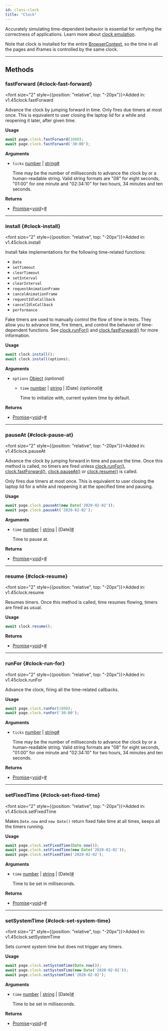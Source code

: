 ```yaml
---
id: class-clock
title: "Clock"
---
```



Accurately simulating time-dependent behavior is essential for verifying the correctness of applications. Learn more about [clock emulation](../clock.mdx).

Note that clock is installed for the entire [BrowserContext], so the time in all the pages and iframes is controlled by the same clock.


---

## Methods

### fastForward {#clock-fast-forward}

<font size="2" style={{position: "relative", top: "-20px"}}>Added in: v1.45</font><x-search>clock.fastForward</x-search>

Advance the clock by jumping forward in time. Only fires due timers at most once. This is equivalent to user closing the laptop lid for a while and reopening it later, after given time.

**Usage**

```js
await page.clock.fastForward(1000);
await page.clock.fastForward('30:00');
```

**Arguments**
- `ticks` [number] | [string]<a aria-hidden="true" tabIndex="-1" class="list-anchor-link" id="clock-fast-forward-option-ticks"/><a href="#clock-fast-forward-option-ticks" class="list-anchor">#</a>
  
  Time may be the number of milliseconds to advance the clock by or a human-readable string. Valid string formats are "08" for eight seconds, "01:00" for one minute and "02:34:10" for two hours, 34 minutes and ten seconds.

**Returns**
- [Promise]&lt;[void]&gt;<a aria-hidden="true" tabIndex="-1" class="list-anchor-link" id="clock-fast-forward-return"/><a href="#clock-fast-forward-return" class="list-anchor">#</a>

---

### install {#clock-install}

<font size="2" style={{position: "relative", top: "-20px"}}>Added in: v1.45</font><x-search>clock.install</x-search>

Install fake implementations for the following time-related functions:
* `Date`
* `setTimeout`
* `clearTimeout`
* `setInterval`
* `clearInterval`
* `requestAnimationFrame`
* `cancelAnimationFrame`
* `requestIdleCallback`
* `cancelIdleCallback`
* `performance`

Fake timers are used to manually control the flow of time in tests. They allow you to advance time, fire timers, and control the behavior of time-dependent functions. See [clock.runFor()](/api/class-clock.mdx#clock-run-for) and [clock.fastForward()](/api/class-clock.mdx#clock-fast-forward) for more information.

**Usage**

```js
await clock.install();
await clock.install(options);
```

**Arguments**
- `options` [Object] *(optional)*
  - `time` [number] | [string] | [Date] *(optional)*<a aria-hidden="true" tabIndex="-1" class="list-anchor-link" id="clock-install-option-time"/><a href="#clock-install-option-time" class="list-anchor">#</a>
    
    Time to initialize with, current system time by default.

**Returns**
- [Promise]&lt;[void]&gt;<a aria-hidden="true" tabIndex="-1" class="list-anchor-link" id="clock-install-return"/><a href="#clock-install-return" class="list-anchor">#</a>

---

### pauseAt {#clock-pause-at}

<font size="2" style={{position: "relative", top: "-20px"}}>Added in: v1.45</font><x-search>clock.pauseAt</x-search>

Advance the clock by jumping forward in time and pause the time. Once this method is called, no timers are fired unless [clock.runFor()](/api/class-clock.mdx#clock-run-for), [clock.fastForward()](/api/class-clock.mdx#clock-fast-forward), [clock.pauseAt()](/api/class-clock.mdx#clock-pause-at) or [clock.resume()](/api/class-clock.mdx#clock-resume) is called.

Only fires due timers at most once. This is equivalent to user closing the laptop lid for a while and reopening it at the specified time and pausing.

**Usage**

```js
await page.clock.pauseAt(new Date('2020-02-02'));
await page.clock.pauseAt('2020-02-02');
```

**Arguments**
- `time` [number] | [string] | [Date]<a aria-hidden="true" tabIndex="-1" class="list-anchor-link" id="clock-pause-at-option-time"/><a href="#clock-pause-at-option-time" class="list-anchor">#</a>
  
  Time to pause at.

**Returns**
- [Promise]&lt;[void]&gt;<a aria-hidden="true" tabIndex="-1" class="list-anchor-link" id="clock-pause-at-return"/><a href="#clock-pause-at-return" class="list-anchor">#</a>

---

### resume {#clock-resume}

<font size="2" style={{position: "relative", top: "-20px"}}>Added in: v1.45</font><x-search>clock.resume</x-search>

Resumes timers. Once this method is called, time resumes flowing, timers are fired as usual.

**Usage**

```js
await clock.resume();
```

**Returns**
- [Promise]&lt;[void]&gt;<a aria-hidden="true" tabIndex="-1" class="list-anchor-link" id="clock-resume-return"/><a href="#clock-resume-return" class="list-anchor">#</a>

---

### runFor {#clock-run-for}

<font size="2" style={{position: "relative", top: "-20px"}}>Added in: v1.45</font><x-search>clock.runFor</x-search>

Advance the clock, firing all the time-related callbacks.

**Usage**

```js
await page.clock.runFor(1000);
await page.clock.runFor('30:00');
```

**Arguments**
- `ticks` [number] | [string]<a aria-hidden="true" tabIndex="-1" class="list-anchor-link" id="clock-run-for-option-ticks"/><a href="#clock-run-for-option-ticks" class="list-anchor">#</a>
  
  Time may be the number of milliseconds to advance the clock by or a human-readable string. Valid string formats are "08" for eight seconds, "01:00" for one minute and "02:34:10" for two hours, 34 minutes and ten seconds.

**Returns**
- [Promise]&lt;[void]&gt;<a aria-hidden="true" tabIndex="-1" class="list-anchor-link" id="clock-run-for-return"/><a href="#clock-run-for-return" class="list-anchor">#</a>

---

### setFixedTime {#clock-set-fixed-time}

<font size="2" style={{position: "relative", top: "-20px"}}>Added in: v1.45</font><x-search>clock.setFixedTime</x-search>

Makes `Date.now` and `new Date()` return fixed fake time at all times, keeps all the timers running.

**Usage**

```js
await page.clock.setFixedTime(Date.now());
await page.clock.setFixedTime(new Date('2020-02-02'));
await page.clock.setFixedTime('2020-02-02');
```

**Arguments**
- `time` [number] | [string] | [Date]<a aria-hidden="true" tabIndex="-1" class="list-anchor-link" id="clock-set-fixed-time-option-time"/><a href="#clock-set-fixed-time-option-time" class="list-anchor">#</a>
  
  Time to be set in milliseconds.

**Returns**
- [Promise]&lt;[void]&gt;<a aria-hidden="true" tabIndex="-1" class="list-anchor-link" id="clock-set-fixed-time-return"/><a href="#clock-set-fixed-time-return" class="list-anchor">#</a>

---

### setSystemTime {#clock-set-system-time}

<font size="2" style={{position: "relative", top: "-20px"}}>Added in: v1.45</font><x-search>clock.setSystemTime</x-search>

Sets current system time but does not trigger any timers.

**Usage**

```js
await page.clock.setSystemTime(Date.now());
await page.clock.setSystemTime(new Date('2020-02-02'));
await page.clock.setSystemTime('2020-02-02');
```

**Arguments**
- `time` [number] | [string] | [Date]<a aria-hidden="true" tabIndex="-1" class="list-anchor-link" id="clock-set-system-time-option-time"/><a href="#clock-set-system-time-option-time" class="list-anchor">#</a>
  
  Time to be set in milliseconds.

**Returns**
- [Promise]&lt;[void]&gt;<a aria-hidden="true" tabIndex="-1" class="list-anchor-link" id="clock-set-system-time-return"/><a href="#clock-set-system-time-return" class="list-anchor">#</a>


[Accessibility]: /api/class-accessibility.mdx "Accessibility"
[Android]: /api/class-android.mdx "Android"
[AndroidDevice]: /api/class-androiddevice.mdx "AndroidDevice"
[AndroidInput]: /api/class-androidinput.mdx "AndroidInput"
[AndroidSocket]: /api/class-androidsocket.mdx "AndroidSocket"
[AndroidWebView]: /api/class-androidwebview.mdx "AndroidWebView"
[APIRequest]: /api/class-apirequest.mdx "APIRequest"
[APIRequestContext]: /api/class-apirequestcontext.mdx "APIRequestContext"
[APIResponse]: /api/class-apiresponse.mdx "APIResponse"
[APIResponseAssertions]: /api/class-apiresponseassertions.mdx "APIResponseAssertions"
[Browser]: /api/class-browser.mdx "Browser"
[BrowserContext]: /api/class-browsercontext.mdx "BrowserContext"
[BrowserServer]: /api/class-browserserver.mdx "BrowserServer"
[BrowserType]: /api/class-browsertype.mdx "BrowserType"
[CDPSession]: /api/class-cdpsession.mdx "CDPSession"
[Clock]: /api/class-clock.mdx "Clock"
[ConsoleMessage]: /api/class-consolemessage.mdx "ConsoleMessage"
[Coverage]: /api/class-coverage.mdx "Coverage"
[Dialog]: /api/class-dialog.mdx "Dialog"
[Download]: /api/class-download.mdx "Download"
[Electron]: /api/class-electron.mdx "Electron"
[ElectronApplication]: /api/class-electronapplication.mdx "ElectronApplication"
[ElementHandle]: /api/class-elementhandle.mdx "ElementHandle"
[FileChooser]: /api/class-filechooser.mdx "FileChooser"
[Frame]: /api/class-frame.mdx "Frame"
[FrameLocator]: /api/class-framelocator.mdx "FrameLocator"
[GenericAssertions]: /api/class-genericassertions.mdx "GenericAssertions"
[JSHandle]: /api/class-jshandle.mdx "JSHandle"
[Keyboard]: /api/class-keyboard.mdx "Keyboard"
[Locator]: /api/class-locator.mdx "Locator"
[LocatorAssertions]: /api/class-locatorassertions.mdx "LocatorAssertions"
[Logger]: /api/class-logger.mdx "Logger"
[Mouse]: /api/class-mouse.mdx "Mouse"
[Page]: /api/class-page.mdx "Page"
[PageAssertions]: /api/class-pageassertions.mdx "PageAssertions"
[Playwright]: /api/class-playwright.mdx "Playwright"
[PlaywrightAssertions]: /api/class-playwrightassertions.mdx "PlaywrightAssertions"
[Request]: /api/class-request.mdx "Request"
[Response]: /api/class-response.mdx "Response"
[Route]: /api/class-route.mdx "Route"
[Selectors]: /api/class-selectors.mdx "Selectors"
[SnapshotAssertions]: /api/class-snapshotassertions.mdx "SnapshotAssertions"
[TimeoutError]: /api/class-timeouterror.mdx "TimeoutError"
[Touchscreen]: /api/class-touchscreen.mdx "Touchscreen"
[Tracing]: /api/class-tracing.mdx "Tracing"
[Video]: /api/class-video.mdx "Video"
[WebError]: /api/class-weberror.mdx "WebError"
[WebSocket]: /api/class-websocket.mdx "WebSocket"
[WebSocketRoute]: /api/class-websocketroute.mdx "WebSocketRoute"
[Worker]: /api/class-worker.mdx "Worker"
[Fixtures]: /api/class-fixtures.mdx "Fixtures"
[FullConfig]: /api/class-fullconfig.mdx "FullConfig"
[FullProject]: /api/class-fullproject.mdx "FullProject"
[Location]: /api/class-location.mdx "Location"
[Test]: /api/class-test.mdx "Test"
[TestConfig]: /api/class-testconfig.mdx "TestConfig"
[TestInfo]: /api/class-testinfo.mdx "TestInfo"
[TestInfoError]: /api/class-testinfoerror.mdx "TestInfoError"
[TestOptions]: /api/class-testoptions.mdx "TestOptions"
[TestProject]: /api/class-testproject.mdx "TestProject"
[WorkerInfo]: /api/class-workerinfo.mdx "WorkerInfo"
[Reporter]: /api/class-reporter.mdx "Reporter"
[Suite]: /api/class-suite.mdx "Suite"
[TestCase]: /api/class-testcase.mdx "TestCase"
[TestError]: /api/class-testerror.mdx "TestError"
[TestResult]: /api/class-testresult.mdx "TestResult"
[TestStep]: /api/class-teststep.mdx "TestStep"
[Element]: https://developer.mozilla.org/en-US/docs/Web/API/element "Element"
[EvaluationArgument]: /evaluating.mdx#evaluation-argument "EvaluationArgument"
[Promise]: https://developer.mozilla.org/en-US/docs/Web/JavaScript/Reference/Global_Objects/Promise "Promise"
[iterator]: https://developer.mozilla.org/en-US/docs/Web/JavaScript/Reference/Iteration_protocols "Iterator"
[origin]: https://developer.mozilla.org/en-US/docs/Glossary/Origin "Origin"
[selector]: https://developer.mozilla.org/en-US/docs/Web/CSS/CSS_Selectors "selector"
[Serializable]: https://developer.mozilla.org/en-US/docs/Web/JavaScript/Reference/Global_Objects/JSON/stringify#Description "Serializable"
[UIEvent.detail]: https://developer.mozilla.org/en-US/docs/Web/API/UIEvent/detail "UIEvent.detail"
[UnixTime]: https://en.wikipedia.org/wiki/Unix_time "Unix Time"
[xpath]: https://developer.mozilla.org/en-US/docs/Web/XPath "xpath"

[Array]: https://developer.mozilla.org/en-US/docs/Web/JavaScript/Reference/Global_Objects/Array "Array"
[boolean]: https://developer.mozilla.org/en-US/docs/Web/JavaScript/Data_structures#Boolean_type "Boolean"
[Buffer]: https://nodejs.org/api/buffer.html#buffer_class_buffer "Buffer"
[ChildProcess]: https://nodejs.org/api/child_process.html "ChildProcess"
[Error]: https://nodejs.org/api/errors.html#errors_class_error "Error"
[EventEmitter]: https://nodejs.org/api/events.html#events_class_eventemitter "EventEmitter"
[function]: https://developer.mozilla.org/en-US/docs/Web/JavaScript/Reference/Global_Objects/Function "Function"
[FormData]: https://developer.mozilla.org/en-US/docs/Web/API/FormData "FormData"
[Map]: https://developer.mozilla.org/en-US/docs/Web/JavaScript/Reference/Global_Objects/Map "Map"
[Metadata]: https://developer.mozilla.org/en-US/docs/Web/JavaScript/Reference/Global_Objects/Object "Object&lt;string, any&gt;"
[null]: https://developer.mozilla.org/en-US/docs/Web/JavaScript/Reference/Global_Objects/null "null"
[number]: https://developer.mozilla.org/en-US/docs/Web/JavaScript/Data_structures#Number_type "Number"
[Object]: https://developer.mozilla.org/en-US/docs/Web/JavaScript/Reference/Global_Objects/Object "Object"
[Promise]: https://developer.mozilla.org/en-US/docs/Web/JavaScript/Reference/Global_Objects/Promise "Promise"
[Readable]: https://nodejs.org/api/stream.html#stream_class_stream_readable "Readable"
[ReadStream]: https://nodejs.org/api/fs.html#class-fsreadstream "ReadStream"
[RegExp]: https://developer.mozilla.org/en-US/docs/Web/JavaScript/Reference/Global_Objects/RegExp "RegExp"
[string]: https://developer.mozilla.org/en-US/docs/Web/JavaScript/Data_structures#String_type "string"
[void]: https://developer.mozilla.org/en-US/docs/Web/JavaScript/Reference/Global_Objects/undefined "void"
[URL]: https://nodejs.org/api/url.html "URL"
[URLSearchParams]: https://developer.mozilla.org/en-US/docs/Web/API/URLSearchParams "URLSearchParams"

[all available image tags]: https://mcr.microsoft.com/en-us/product/playwright/about "all available image tags"
[Microsoft Artifact Registry]: https://mcr.microsoft.com/en-us/product/playwright/about "Microsoft Artifact Registry"
[Dockerfile.noble]: https://github.com/microsoft/playwright/blob/main/utils/docker/Dockerfile.noble "Dockerfile.noble"
